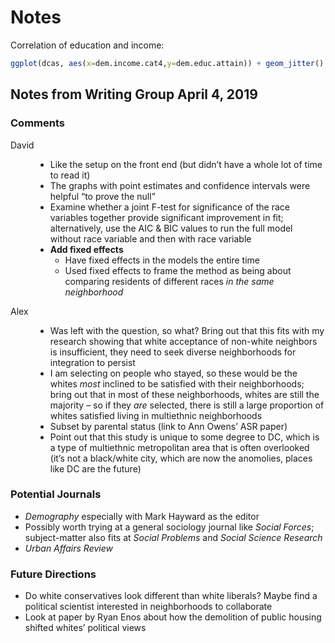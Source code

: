# Notes
Correlation of education and income: 

```{r, echo=TRUE, include=TRUE}
ggplot(dcas, aes(x=dem.income.cat4,y=dem.educ.attain)) + geom_jitter()
```

## Notes from Writing Group April 4, 2019

### Comments

David

:   * Like the setup on the front end (but didn't have a whole lot of time to read it)
    * The graphs with point estimates and confidence intervals were helpful "to prove the null"
    * Examine whether a joint F-test for significance of the race variables together provide significant improvement in fit; alternatively, use the AIC & BIC values to run the full model without race variable and then with race variable
    * **Add fixed effects** 
        * Have fixed effects in the models the entire time
        * Used fixed effects to frame the method as being about comparing residents of different races *in the same neighborhood* 
        
Alex

:   * Was left with the question, so what? Bring out that this fits with my research showing that white acceptance of non-white neighbors is insufficient, they need to seek diverse neighborhoods for integration to persist
    * I am selecting on people who stayed, so these would be the whites *most* inclined to be satisfied with their neighborhoods; bring out that in most of these neighborhoods, whites are still the majority -- so if they *are* selected, there is still a large proportion of whites satisfied living in multiethnic neighborhoods
    * Subset by parental status (link to Ann Owens' ASR paper)
    * Point out that this study is unique to some degree to DC, which is a type of multiethnic metropolitan area that is often overlooked (it's not a black/white city, which are now the anomolies, places like DC are the future)

### Potential Journals

* *Demography* especially with Mark Hayward as the editor
* Possibly worth trying at a general sociology journal like *Social Forces*; subject-matter also fits at *Social Problems* and *Social Science Research* 
* *Urban Affairs Review*
    
### Future Directions

* Do white conservatives look different than white liberals? Maybe find a political scientist interested in neighborhoods to collaborate
* Look at paper by Ryan Enos about how the demolition of public housing shifted whites' political views

